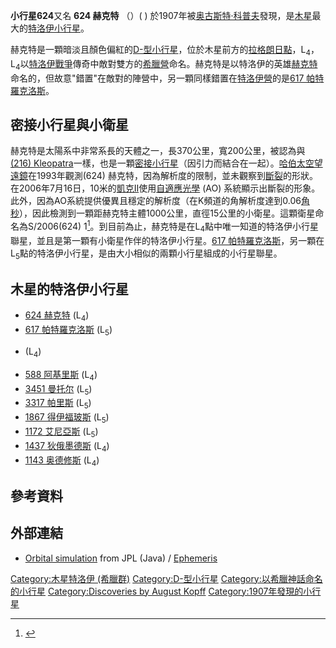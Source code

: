 <!-- Additional parameters for this template  are available at [[Template:Infobox_Planet|Template:Infobox Planet]]. -->
{{Infobox planet
 | discovery=yes
 | physical_characteristics = yes
 | bgcolour=#FFFFC0
 | name= 624 赫克特
 | image=[[File:624Hektor-LB1-mag15.jpg|240px]]
 | caption=在星場中的(624) 赫克特 ([[視星等|視星等]] 15)
 | discoverer=[[奥古斯特·科普夫|奥古斯特·科普夫]]
 | discovered= 1907年2月10日
 | mp_name =(624) Hektor
 | alt_names=624 Hektor; 1907 XM; 1948 VD
 | adjectives = Hektorian
 | named_after = [[赫克特|赫克特]] (荷馬史詩《伊利亞特》中的一位勇士)
 | mp_category=[[特洛伊小行星|特洛伊小行星]]
 | orbit_ref=<ref name=jpldata>{{cite web|date=2008-09-05|title=JPL Small-Body Database Browser: 624 Hektor (1907 XM)|url=http://ssd.jpl.nasa.gov/sbdb.cgi?sstr=624|accessdate=1 November 2008|archive-date=2019-08-03|archive-url=https://web.archive.org/web/20190803153359/https://ssd.jpl.nasa.gov/sbdb.cgi?sstr=624|dead-url=no}}</ref>
 | epoch=22 October 2004年10月22日 ([[儒略日|JD]] 2453300.5)
 | aphelion=5.349 [[天文單位|AU]] (800.220 [[Giga|G]]m)
 | perihelion=5.095 AU (762.145 Gm)
 | semimajor=5.222 AU (781.183 Gm)
 | eccentricity=0.024
 | period=11.93 [[儒略年|a]] (4358.521 [[日|d]])
 | inclination=18.198[[度|°]]
 | asc_node=342.791°
 | arg_peri=183.579°
 | mean_anomaly=94.752°
 | avg_speed=13.03 km/s
 | satellites = S/2006 (624) 1<ref name=IAUC8732/><br>(15km diameter)
 | dimensions=370 km × 195 km × 195 km<ref name=Hubble1998>{{cite journal
  |last=Storrs
  |first=Alex
  |coauthors=Weiss, B.; Zellner, B.; et al.
  |title=Imaging Observations of Asteroids with Hubble Space Telescope
  |journal=Icarus
  |volume=137
  |pages=260–268
  |year=1998
  |url=http://web.media.mit.edu/~win/hstpub.pdf
  |accessdate=22 May 2008
  |doi=10.1006/icar.1999.6047
  |bibcode=1999Icar..137..260S
  |archive-date=2008-10-30
  |archive-url=https://web.archive.org/web/20081030022816/http://web.media.mit.edu/~win/hstpub.pdf
  |dead-url=no
  }}</ref>
 | mass=~1.4×10<sup>19</sup> kg
 | density=2 ? g/cm³
 | surface_grav=~0.067 m/s²
 | escape_velocity=~0.13 km/s
 | rotation=0.2884 d (6.92 [[hour|h]])<ref>{{cite web |url=http://adsabs.harvard.edu/abs/1994A%26A...281..269D |title=Pole, albedo and shape of the minor planets 624 Hektor and 43 Ariadne |accessdate=22 September 2007 |archive-date=2019-06-05 |archive-url=https://web.archive.org/web/20190605075801/http://adsabs.harvard.edu/abs/1994A%26A...281..269D |dead-url=no }}</ref>
 | spectral_type=[[D-型小行星|D-型]]
 | magnitude = 13.79 <!-- Horizons 1955-Mar-17 --> to 15.26
 | abs_magnitude=7.49<ref name=jpldata/>
 | albedo=0.025 ([[geometric_albedo|geometric]])<ref name=jpldata/>
 | angular_size = 0.078" <!-- Horizons 1955-Mar-17 --> to 0.048"
 | single_temperature=~122 [[kelvin|K]]}}
'''小行星624'''又名 '''624 赫克特''' （{{lang-en|624 Hektor}}）({{IPAc-en|icon|ˈ|h|ɛ|k|t|ɔr}} {{Respell|HEK|tor}}) 於1907年被[[奥古斯特·科普夫|奥古斯特·科普夫]]發現，是[[木星|木星]]最大的[[特洛伊小行星|特洛伊小行星]]。

赫克特是一顆暗淡且顏色偏紅的[[D-型小行星|D-型小行星]]，位於木星前方的[[拉格朗日點|拉格朗日點]]，L<sub>4</sub>，L<sub>4</sub>以[[特洛伊戰爭|特洛伊戰爭]]傳奇中敵對雙方的[[木星特洛伊列表_(希腊营)|希臘營]]命名。赫克特是以特洛伊的英雄[[赫克特|赫克特]]命名的，但故意"錯置"在敵對的陣營中，另一顆同樣錯置在[[木星特洛伊列表_(特洛伊營)|特洛伊營]]的是[[小行星617|617 帕特羅克洛斯]]。

==密接小行星與小衛星==
赫克特是太陽系中非常系長的天體之一，長370公里，寬200公里，被認為與[[小行星216|(216) Kleopatra]]一樣，也是一顆[[密接小行星|密接小行星]]（因引力而結合在一起）。[[哈伯太空望遠鏡|哈伯太空望遠鏡]]在1993年觀測(624) 赫克特，因為解析度的限制，並未觀察到[[斷裂|斷裂]]的形狀{{Citation needed|date=July 2011}}。在2006年7月16日，10米的[[凱克望遠鏡|凱克II]]使用[[自適應光學|自適應光學]] (AO) 系統顯示出斷裂的形象{{Citation needed|date=July 2011}}。此外，因為AO系統提供優異且穩定的解析度（在K頻道的角解析度達到0.06[[角秒|角秒]]），因此檢測到一顆距赫克特主體1000公里，直徑15公里的小衛星。這顆衛星命名為S/2006(624) 1<ref name=IAUC8732>{{cite web |url=http://cfa-www.harvard.edu/iauc/08700/08732.html#Item1 |title=IAUC 8732: S/2006 (624) 1 (Satellite Discovery) |accessdate=23 July 2006 }}{{Dead link|date=2018年10月 |bot=InternetArchiveBot |fix-attempted=yes }}</ref>。到目前為止，赫克特是在L<sub>4</sub>點中唯一知道的特洛伊小行星聯星，並且是第一顆有小衛星作伴的特洛伊小行星。[[小行星617|617 帕特羅克洛斯]]，另一顆在L<sub>5</sub>點的特洛伊小行星，是由大小相似的兩顆小行星組成的小行星聯星。

== 木星的特洛伊小行星 ==
* [[小行星624|624 赫克特]] (L<sub>4</sub>)
* [[小行星617|617 帕特羅克洛斯]] (L<sub>5</sub>)
* {{tsl|en|911_Agamemnon| 911 阿伽门农}} (L<sub>4</sub>)
* [[小行星588|588 阿基里斯]] (L<sub>4</sub>)
* [[小行星3451|3451 曼托尔]] (L<sub>5</sub>)
* [[小行星3317|3317 帕里斯]] (L<sub>5</sub>)
* [[小行星1867|1867 得伊福玻斯]] (L<sub>5</sub>)
* [[小行星1172|1172 艾尼亞斯]] (L<sub>5</sub>)
* [[小行星1437|1437 狄俄墨德斯]] (L<sub>4</sub>)
* [[小行星1143|1143 奥德修斯]]  (L<sub>4</sub>)

==參考資料==
{{Reflist}}

==外部連結==
*[http://ssd.jpl.nasa.gov/sbdb.cgi?sstr=624;orb=1 Orbital simulation] {{Webarchive|url=https://archive.is/20121213104457/http://ssd.jpl.nasa.gov/sbdb.cgi?sstr=624;orb=1 |date=2012-12-13 }} from JPL (Java) / [http://ssd.jpl.nasa.gov/horizons.cgi?find_body=1&body_group=sb&sstr=624 Ephemeris] {{Wayback|url=http://ssd.jpl.nasa.gov/horizons.cgi?find_body=1&body_group=sb&sstr=624 |date=20201030133540 }}

{{Minor_Planet_Number|[[小行星623|(623) Chimaera]]|[[小行星625|(625) Xenia]]}}
{{小天體}}

{{DEFAULTSORT:Hektor}}
[[Category:木星特洛伊_(希臘群)|Category:木星特洛伊 (希臘群)]]
[[Category:D-型小行星|Category:D-型小行星]]
[[Category:以希臘神話命名的小行星|Category:以希臘神話命名的小行星]]
[[Category:Discoveries_by_August_Kopff|Category:Discoveries by August Kopff]]
[[Category:1907年發現的小行星|Category:1907年發現的小行星]]
